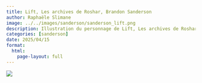 ```yaml
---
title: Lift, Les archives de Roshar, Brandon Sanderson
author: Raphaële Slimane
image: ../../images/sanderson/sanderson_lift.png
description: Illustration du personnage de Lift, Les archives de Roshar, Brandon Sanderson
categories: [sanderson]
date: 2025/04/15
format:
  html:
    page-layout: full
---
```


![](../../images/sanderson/sanderson_lift.png)

